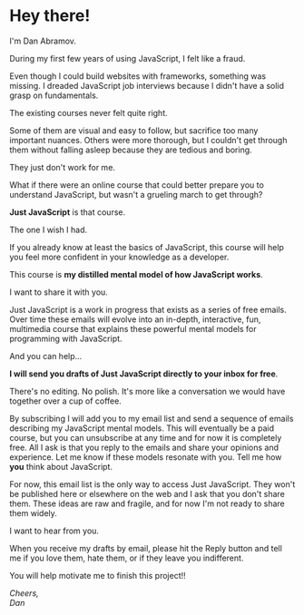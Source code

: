 
# Hey there! 

I'm Dan Abramov.

During my first few years of using JavaScript, I felt like a fraud.

Even though I could build websites with frameworks, something was missing. I dreaded JavaScript job interviews because I didn't have a solid grasp on fundamentals.

The existing courses never felt quite right.

Some of them are visual and easy to follow, but sacrifice too many important nuances. Others were more thorough, but I couldn't get through them without falling asleep because they are tedious and boring.

They just don't work for me.

What if there were an online course that could better prepare you to understand JavaScript, but wasn't a grueling march to get through?

**Just JavaScript** is that course.

The one I wish I had.

If you already know at least the basics of JavaScript, this course will help you feel more confident in your knowledge as a developer.

This course is **my distilled mental model of how JavaScript works**.

I want to share it with you.

Just JavaScript is a work in progress that exists as a series of free emails. 
Over time these emails will evolve into an in-depth, interactive, fun, multimedia course that explains these powerful mental models for programming with JavaScript.

And you can help...

**I will send you drafts of __Just JavaScript__ directly to your inbox for free**. 

There's no editing. No polish. It's more like a conversation we would have together over a cup of coffee.

By subscribing I will add you to my email list and send a sequence of emails describing my JavaScript mental models. This will eventually be a paid course, but you can unsubscribe at any time and for now it is completely free.
All I ask is that you reply to the emails and share your opinions and experience. Let me know if these models resonate with you. Tell me how **you** think about JavaScript.

For now, this email list is the only way to access Just JavaScript. They won't be published here or elsewhere on the web and I ask that you don't share them.
These ideas are raw and fragile, and for now I'm not ready to share them widely.

<Subscribe />

I want to hear from you.

When you receive my drafts by email, please hit the Reply button and tell me if you love them, hate them, or if they leave you indifferent.

You will help motivate me to finish this project!!


_Cheers,_  
_Dan_